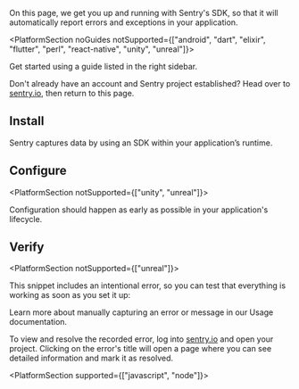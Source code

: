 <PlatformContent includePath="getting-started-primer" />

On this page, we get you up and running with Sentry's SDK, so that it will automatically report errors and exceptions in your application.

<PlatformSection noGuides notSupported={["android", "dart", "elixir", "flutter", "perl", "react-native", "unity", "unreal"]}>

<Alert level="info" title="Using a framework?">

Get started using a guide listed in the right sidebar.

</Alert>

</PlatformSection>

Don't already have an account and Sentry project established? Head over to [sentry.io](https://sentry.io/signup/), then return to this page.

## Install

Sentry captures data by using an SDK within your application’s runtime.

<PlatformContent includePath="getting-started-install" />

## Configure

<PlatformSection notSupported={["unity", "unreal"]}>

Configuration should happen as early as possible in your application's lifecycle.

</PlatformSection>

<PlatformContent includePath="getting-started-config" />

## Verify

<PlatformSection notSupported={["unreal"]}>

This snippet includes an intentional error, so you can test that everything is working as soon as you set it up:

</PlatformSection>

<PlatformContent includePath="getting-started-verify" />

<Note>

Learn more about manually capturing an error or message in our <PlatformLink to="/usage/">Usage documentation</PlatformLink>.

</Note>

To view and resolve the recorded error, log into [sentry.io](https://sentry.io) and open your project. Clicking on the error's title will open a page where you can see detailed information and mark it as resolved.

<PlatformSection supported={["javascript", "node"]}>

<PlatformContent includePath="getting-started-sourcemaps" />

</PlatformSection>

<PageGrid header="Next Steps" nextSteps />
